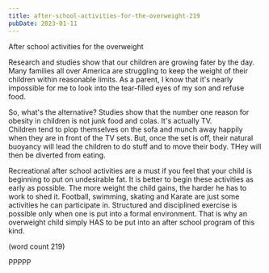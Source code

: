 ```yaml
---
title: after-school-activities-for-the-overweight-219
pubDate: 2023-01-11
---
```


After school activities for the overweight

Research and studies show that our children are growing fater by the
day. Many families all over America are struggling to keep the weight of 
their children within reasonable limits. As a parent, I know that it's 
nearly impossible for me to look into the tear-filled eyes of my son and 
refuse food. 

So, what's the alternative? Studies show that the number one reason for 
obesity in children is not junk food and colas. It's actually TV.  
Children tend to plop themselves on the sofa and munch away happily when 
they are in front of the TV sets. But, once the set is off, their natural 
buoyancy will lead the children to do stuff and to move their body. THey will then be diverted from eating.

Recreational after school activities are a must if you feel that your 
child is beginning to put on undesirable fat. It is better to begin these 
activities as early as possible. The more weight the child gains, the 
harder he has to work to shed it. Football, swimming, skating and Karate 
are just some activities he can participate in. Structured and disciplined 
exercise is possible only when one is put into a formal environment. That 
is why an overweight child simply HAS to be put into an after school 
program of this kind. 

(word count 219)

PPPPP